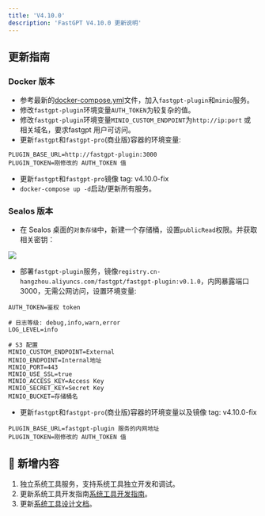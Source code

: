 ```yaml
---
title: 'V4.10.0'
description: 'FastGPT V4.10.0 更新说明'
---
```


## 更新指南

### Docker 版本

- 参考最新的[docker-compose.yml](https://github.com/labring/FastGPT/blob/main/deploy/docker/docker-compose-pgvector.yml)文件，加入`fastgpt-plugin`和`minio`服务。
- 修改`fastgpt-plugin`环境变量`AUTH_TOKEN`为较复杂的值。
- 修改`fastgpt-plugin`环境变量`MINIO_CUSTOM_ENDPOINT`为`http://ip:port` 或相关域名，要求fastgpt 用户可访问。
- 更新`fastgpt`和`fastgpt-pro`(商业版)容器的环境变量:

```
PLUGIN_BASE_URL=http://fastgpt-plugin:3000
PLUGIN_TOKEN=刚修改的 AUTH_TOKEN 值
```
- 更新`fastgpt`和`fastgpt-pro`镜像 tag: v4.10.0-fix
- `docker-compose up -d`启动/更新所有服务。

### Sealos 版本

- 在 Sealos 桌面的`对象存储`中，新建一个存储桶，设置`publicRead`权限。并获取相关密钥：

![](/imgs/sealos-s3.png)

- 部署`fastgpt-plugin`服务，镜像`registry.cn-hangzhou.aliyuncs.com/fastgpt/fastgpt-plugin:v0.1.0`，内网暴露端口3000，无需公网访问，设置环境变量:

```
AUTH_TOKEN=鉴权 token

# 日志等级: debug,info,warn,error
LOG_LEVEL=info

# S3 配置
MINIO_CUSTOM_ENDPOINT=External
MINIO_ENDPOINT=Internal地址
MINIO_PORT=443
MINIO_USE_SSL=true
MINIO_ACCESS_KEY=Access Key
MINIO_SECRET_KEY=Secret Key
MINIO_BUCKET=存储桶名
```

- 更新`fastgpt`和`fastgpt-pro`(商业版)容器的环境变量以及镜像 tag: v4.10.0-fix

```
PLUGIN_BASE_URL=fastgpt-plugin 服务的内网地址
PLUGIN_TOKEN=刚修改的 AUTH_TOKEN 值
```

## 🚀 新增内容

1. 独立系统工具服务，支持系统工具独立开发和调试。
2. 更新系统工具开发指南[系统工具开发指南](/docs/introduction/guide/plugins/dev_system_tool/)。
3. 更新[系统工具设计文档](/docs/introduction/guide/plugins/design_plugin/)。